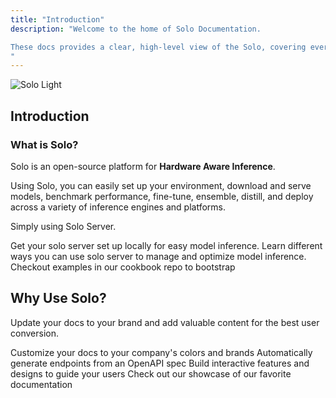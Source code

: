 ```yaml
---
title: "Introduction"
description: "Welcome to the home of Solo Documentation. 

These docs provides a clear, high-level view of the Solo, covering everything from installation and command usage to advanced topics and contributions. 
"
---
```


<img alt="Solo Light" title="Solo Logo" classname="block dark:hidden" src="/SOLO(2).jpg" />

## Introduction

### What is Solo?

Solo is an open-source platform for **Hardware Aware Inference**.&#x20;

Using Solo, you can easily set up your environment, download and serve models, benchmark performance, fine-tune, ensemble, distill, and deploy across a variety of inference engines and platforms.&#x20;

Simply using Solo Server.&#x20;

<CardGroup cols={1}>
  <Card title="Quickstart" icon="download" href="https://mintlify.com/docs/quickstart">
    Get your solo server set up locally for easy model inference.
  </Card>

  <Card title="Tutorials" icon="image" href="https://mintlify.com/docs/tutorials">
    Learn different ways you can use solo server to manage and optimize model inference.
  </Card>

  <Card title="Examples" icon="sparkles" href="https://mintlify.com/docs/examples">
    Checkout examples in our cookbook repo to bootstrap&#x20;
  </Card>
</CardGroup>

## Why Use Solo?

Update your docs to your brand and add valuable content for the best user conversion.

<CardGroup cols={2}>
  <Card title="Hardware Aware" icon="screwdriver-wrench" href="https://mintlify.com/docs/settings/global">
    Customize your docs to your company's colors and brands
  </Card>

  <Card title="Domain Specific" icon="code" href="https://mintlify.com/docs/api-playground/openapi">
    Automatically generate endpoints from an OpenAPI spec
  </Card>

  <Card title="Performance Tuned" icon="bolt" href="https://mintlify.com/docs/components/accordion">
    Build interactive features and designs to guide your users
  </Card>

  <Card title="Private and Pragmatic" icon="lock" href="https://mintlify.com/customers">
    Check out our showcase of our favorite documentation
  </Card>
</CardGroup>